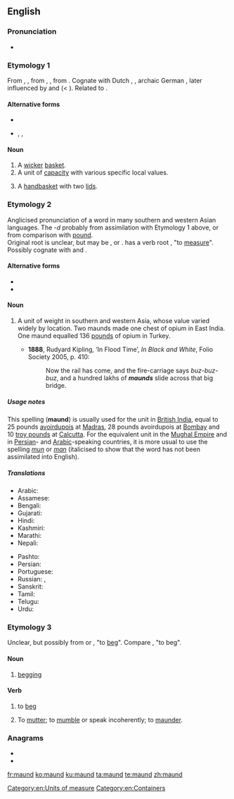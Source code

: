 ==English==

===Pronunciation===
* {{a|UK}} {{IPA|/mɔːnd/|lang=en}}

===Etymology 1===
From {{etyl|enm|en}} {{m|enm|maunde}}, {{m|enm|mande}}, from {{etyl|ang|en}} {{m|ang|mand}}, {{m|ang|mond||basket}}, from {{etyl|gem-pro|en}} {{m|gem-pro|*mandō||basket}}. Cognate with Dutch {{m|nl|mand}}, {{cog|nds|mande}}, archaic German {{m|de|Mande}}, later influenced by {{etyl|xno|en}} and {{etyl|frm|en}} {{m|frm|mande}} (< {{etyl|gem|en}}). Related to {{l|en|mannequin}}.

====Alternative forms====
* {{l|en|mand}}
* {{l|en|mande}}, {{l|en|mawn}}, {{l|en|mond}} {{qualifier|Scotland}}

====Noun====
{{en-noun}}

# A [[wicker]] [[basket]].
# A unit of [[capacity]] with various specific local values.
# {{lb|en|regional}} A [[handbasket]] with two [[lid]]s.

===Etymology 2===
{{wikipedia}}
Anglicised pronunciation of a word in many southern and western Asian languages. The ''-d'' probably from assimilation with Etymology 1 above, or from comparison with [[pound]].<br>
Original root is unclear, but may be {{etyl|ar|en}} {{m|ar|مَنّ}}, {{etyl|fa|en}} {{m|fa|من|tr=man|sc=fa-Arab}} or {{etyl|sa|en}} {{m|sa|मानः|tr=man|sc=Deva}}. {{etyl|sa|en}} has a verb root {{m|sa|मा|tr=ma-|sc=Deva}}, "to [[measure]]".<br>
Possibly cognate with {{etyl|he|en}} {{m|he|מנה|tr=maneh|sc=Hebr}} and {{etyl|grc|en}} {{m|grc|μνᾶ||mina}}.

====Alternative forms====
* {{l|en|mun}}
* {{l|en|man}}

====Noun====
{{en-noun}}

# {{lb|en|historical}} A unit of weight in southern and western Asia, whose value varied widely by location. Two maunds made one chest of opium in East India. One maund equalled 136 [[pound]]s of opium in Turkey.
#* '''1888''', Rudyard Kipling, ‘In Flood Time’, ''In Black and White'', Folio Society 2005, p. 410:
#*: Now the rail has come, and the fire-carriage says ''buz-buz-buz'', and a hundred lakhs of '''''maunds''''' slide across that big bridge.

=====Usage notes=====
This spelling ('''maund''') is usually used for the unit in [[British India]], equal to 25&nbsp;pounds [[avoirdupois]] at [[Madras]], 28&nbsp;pounds avoirdupois at [[Bombay]] and 10&nbsp;[[troy pound]]s at [[Calcutta]]. For the equivalent unit in the [[W:Mughal Empire|Mughal Empire]] and in [[Persian]]- and [[Arabic]]-speaking countries, it is more usual to use the spelling ''[[mun]]'' or ''[[man]]'' (italicised to show that the word has not been assimilated into English).

=====Translations=====
{{trans-top|unit of mass}}
* Arabic: {{t+|ar|مَنّ}}
* Assamese: {{t|as|মোন|tr=mûn|sc=Beng}}
* Bengali: {{t+|bn|মন|tr=mana|sc=Beng}}
* Gujarati: {{t+|gu|મણ|sc=Gujr}}
* Hindi: {{t+|hi|मन|m|tr=man|sc=Deva}}
* Kashmiri: {{t|ks|मन्|m|tr=mana|sc=Deva}}
* Marathi: {{t|mr|मण|tr=maṇa|sc=Deva}}
* Nepali: {{t|ne|मन्|tr=mana|sc=Deva}}
{{trans-mid}}
* Pashto: {{t+|ps|من|m|tr=man|sc=ps-Arab}}
* Persian: {{t+|fa|من|tr=man|sc=fa-Arab}}
* Portuguese: {{t+|pt|mane|m}}
* Russian: {{t+|ru|ман|m}}, {{t|ru|ма́унд|m}}
* Sanskrit: {{t+|sa|मानः|tr=man|sc=Deva}}
* Tamil: {{t+|ta|மடங்கு|sc=Taml}}
* Telugu: {{t+|te|మణుగు|sc=Telu}}
* Urdu: {{t+|ur|من|m|tr=man|sc=ur-Arab}}
{{trans-bottom}}

===Etymology 3===
Unclear, but possibly from {{etyl|fr|en}} {{m|fr|mendier}} or {{m|fr|quémander}}, "to [[beg]]". Compare {{etyl|rom|en}} {{m|rom|mang}}, "to beg".

====Noun====
{{en-noun|-}}

# {{lb|en|archaic}} [[begging]]

====Verb====
{{en-verb}}

# {{lb|en|archaic}} to [[beg]]
#: {{rfquotek|Beaumont and Fletcher}}
# {{lb|en|obsolete}} To [[mutter]]; to [[mumble]] or speak incoherently; to [[maunder]].

===Anagrams===
* {{l|en|dunam}}
* {{l|en|undam}}

[[Category:en:Units of measure]]
[[Category:en:Containers]]

[[fr:maund]]
[[ko:maund]]
[[ku:maund]]
[[ta:maund]]
[[te:maund]]
[[zh:maund]]